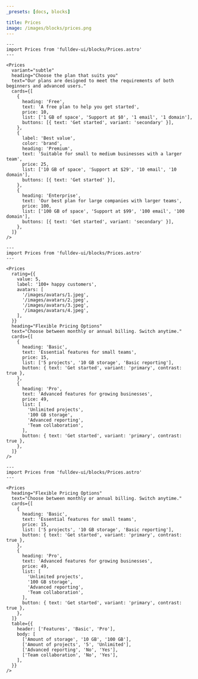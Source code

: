 ```yaml
---
_presets: [docs, blocks]

title: Prices
image: /images/blocks/prices.png
---
```


```astro live
---
import Prices from 'fulldev-ui/blocks/Prices.astro'
---

<Prices
  variant="subtle"
  heading="Choose the plan that suits you"
  text="Our plans are designed to meet the requirements of both beginners and advanced users."
  cards={[
    {
      heading: 'Free',
      text: 'A free plan to help you get started',
      price: 10,
      list: ['1 GB of space', 'Support at $0', '1 email', '1 domain'],
      buttons: [{ text: 'Get started', variant: 'secondary' }],
    },
    {
      label: 'Best value',
      color: 'brand',
      heading: 'Premium',
      text: 'Suitable for small to medium businesses with a larger team',
      price: 25,
      list: ['10 GB of space', 'Support at $29', '10 email', '10 domain'],
      buttons: [{ text: 'Get started' }],
    },
    {
      heading: 'Enterprise',
      text: 'Our best plan for large companies with larger teams',
      price: 100,
      list: ['100 GB of space', 'Support at $99', '100 email', '100 domain'],
      buttons: [{ text: 'Get started', variant: 'secondary' }],
    },
  ]}
/>
```

```astro live
---
import Prices from 'fulldev-ui/blocks/Prices.astro'
---

<Prices
  rating={{
    value: 5,
    label: '100+ happy customers',
    avatars: [
      '/images/avatars/1.jpeg',
      '/images/avatars/2.jpeg',
      '/images/avatars/3.jpeg',
      '/images/avatars/4.jpeg',
    ],
  }}
  heading="Flexible Pricing Options"
  text="Choose between monthly or annual billing. Switch anytime."
  cards={[
    {
      heading: 'Basic',
      text: 'Essential features for small teams',
      price: 15,
      list: ['5 projects', '10 GB storage', 'Basic reporting'],
      button: { text: 'Get started', variant: 'primary', contrast: true },
    },
    {
      heading: 'Pro',
      text: 'Advanced features for growing businesses',
      price: 49,
      list: [
        'Unlimited projects',
        '100 GB storage',
        'Advanced reporting',
        'Team collaboration',
      ],
      button: { text: 'Get started', variant: 'primary', contrast: true },
    },
  ]}
/>
```

```astro live
---
import Prices from 'fulldev-ui/blocks/Prices.astro'
---

<Prices
  heading="Flexible Pricing Options"
  text="Choose between monthly or annual billing. Switch anytime."
  cards={[
    {
      heading: 'Basic',
      text: 'Essential features for small teams',
      price: 15,
      list: ['5 projects', '10 GB storage', 'Basic reporting'],
      button: { text: 'Get started', variant: 'primary', contrast: true },
    },
    {
      heading: 'Pro',
      text: 'Advanced features for growing businesses',
      price: 49,
      list: [
        'Unlimited projects',
        '100 GB storage',
        'Advanced reporting',
        'Team collaboration',
      ],
      button: { text: 'Get started', variant: 'primary', contrast: true },
    },
  ]}
  table={{
    header: ['Features', 'Basic', 'Pro'],
    body: [
      ['Amount of storage', '10 GB', '100 GB'],
      ['Amount of projects', '5', 'Unlimited'],
      ['Advanced reporting', 'No', 'Yes'],
      ['Team collaboration', 'No', 'Yes'],
    ],
  }}
/>
```

